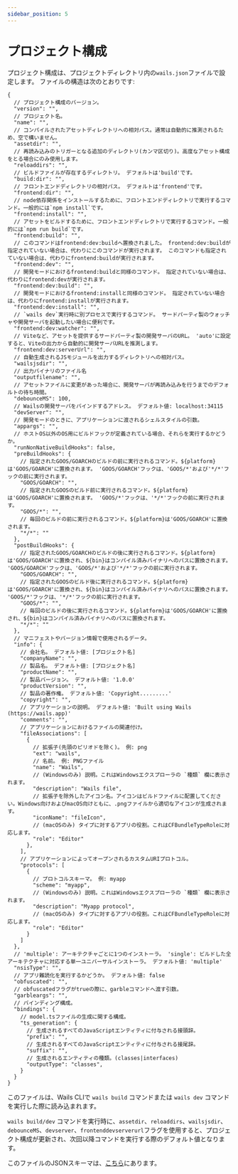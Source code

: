 ```yaml
---
sidebar_position: 5
---
```


# プロジェクト構成

プロジェクト構成は、プロジェクトディレクトリ内の`wails.json`ファイルで設定します。 ファイルの構造は次のとおりです:

```json5
{
  // プロジェクト構成のバージョン。
  "version": "",
  // プロジェクト名。
  "name": "",
  // コンパイルされたアセットディレクトリへの相対パス。通常は自動的に推測されるため、空で構いません。
  "assetdir": "",
  // 再読み込みのトリガーとなる追加のディレクトリ(カンマ区切り)。高度なアセット構成をとる場合にのみ使用します。
  "reloaddirs": "",
  // ビルドファイルが存在するディレクトリ。 デフォルトは'build'です。
  "build:dir": "",
  // フロントエンドディレクトリの相対パス。 デフォルトは'frontend'です。
  "frontend:dir": "",
  // node依存関係をインストールするために、フロントエンドディレクトリで実行するコマンド。一般的には`npm install`です。
  "frontend:install": "",
  // アセットをビルドするために、フロントエンドディレクトリで実行するコマンド。一般的には`npm run build`です。
  "frontend:build": "",
  // このコマンドはfrontend:dev:buildへ置換されました。 frontend:dev:buildが指定されていない場合は、代わりにこのコマンドが実行されます。 このコマンドも指定されていない場合は、代わりにfrontend:buildが実行されます。
  "frontend:dev": "",
  // 開発モードにおけるfrontend:buildと同様のコマンド。 指定されていない場合は、代わりにfrontend:devが実行されます。
  "frontend:dev:build": "",
  // 開発モードにおけるfrontend:installと同様のコマンド。 指定されていない場合は、代わりにfrontend:installが実行されます。
  "frontend:dev:install": "",
  // `wails dev`実行時に別プロセスで実行するコマンド。 サードパーティ製のウォッチャや開発サーバを起動したい場合に便利です。
  "frontend:dev:watcher": "",
  // Viteなど、アセットを提供するサードパーティ製の開発サーバのURL。 'auto'に設定すると、Viteの出力から自動的に開発サーバURLを推測します。
  "frontend:dev:serverUrl": "",
  // 自動生成されるJSモジュールを出力するディレクトリへの相対パス。
  "wailsjsdir": "",
  // 出力バイナリのファイル名
  "outputfilename": "",
  // アセットファイルに変更があった場合に、開発サーバが再読み込みを行うまでのデフォルトの待ち時間。
  "debounceMS": 100,
  // Wailsの開発サーバをバインドするアドレス。 デフォルト値: localhost:34115
  "devServer": "",
  // 開発モードのときに、アプリケーションに渡されるシェルスタイルの引数。
  "appargs": "",
  // ホストOS以外のOS用にビルドフックが定義されている場合、それらを実行するかどうか。
  "runNonNativeBuildHooks": false,
  "preBuildHooks": {
    // 指定されたGOOS/GOARCHのビルドの前に実行されるコマンド。${platform}は'GOOS/GOARCH'に置換されます。 'GOOS/GOARCH'フックは、'GOOS/*'および'*/*'フックの前に実行されます。
    "GOOS/GOARCH": "",
    // 指定されたGOOSのビルド前に実行されるコマンド。${platform}は'GOOS/GOARCH'に置換されます。 'GOOS/*'フックは、'*/*'フックの前に実行されます。
    "GOOS/*": "",
    // 毎回のビルドの前に実行されるコマンド。${platform}は'GOOS/GOARCH'に置換されます。
    "*/*": ""
  },
  "postBuildHooks": {
    // 指定されたGOOS/GOARCHのビルドの後に実行されるコマンド。${platform}は'GOOS/GOARCH'に置換され、${bin}はコンパイル済みバイナリへのパスに置換されます。 'GOOS/GOARCH'フックは、'GOOS/*'および'*/*'フックの前に実行されます。
    "GOOS/GOARCH": "",
    // 指定されたGOOSのビルド後に実行されるコマンド。${platform}は'GOOS/GOARCH'に置換され、${bin}はコンパイル済みバイナリへのパスに置換されます。 'GOOS/*'フックは、'*/*'フックの前に実行されます。
    "GOOS/*": "",
    // 毎回のビルドの後に実行されるコマンド。${platform}は'GOOS/GOARCH'に置換され、${bin}はコンパイル済みバイナリへのパスに置換されます。
    "*/*": ""
  },
  // マニフェストやバージョン情報で使用されるデータ。
  "info": {
    // 会社名。 デフォルト値: [プロジェクト名]
    "companyName": "",
    // 製品名。 デフォルト値: [プロジェクト名]
    "productName": "",
    // 製品バージョン。 デフォルト値: '1.0.0'
    "productVersion": "",
    // 製品の著作権。 デフォルト値: 'Copyright.........'
    "copyright": "",
    // アプリケーションの説明。 デフォルト値: 'Built using Wails (https://wails.app)'
    "comments": "",
    // アプリケーションにおけるファイルの関連付け。
    "fileAssociations": [
      {
        // 拡張子(先頭のピリオドを除く)。 例: png
        "ext": "wails",
        // 名前。 例: PNGファイル
        "name": "Wails",
        // (Windowsのみ) 説明。これはWindowsエクスプローラの `種類` 欄に表示されます。
        "description": "Wails file",
        // 拡張子を除外したアイコン名。アイコンはビルドファイルに配置してください。Windows向けおよびmacOS向けともに、.pngファイルから適切なアイコンが生成されます。
        "iconName": "fileIcon",
        // (macOSのみ) タイプに対するアプリの役割。これはCFBundleTypeRoleに対応します。
        "role": "Editor"
      },
    ],
    // アプリケーションによってオープンされるカスタムURIプロトコル。
    "protocols": [
      {
        // プロトコルスキーマ。 例: myapp
        "scheme": "myapp",
        // (Windowsのみ) 説明。これはWindowsエクスプローラの `種類` 欄に表示されます。
        "description": "Myapp protocol",
        // (macOSのみ) タイプに対するアプリの役割。これはCFBundleTypeRoleに対応します。
        "role": "Editor"
      }
    ]
  },
  // 'multiple': アーキテクチャごとに1つのインストーラ。 'single': ビルドした全アーキテクチャに対応する単一ユニバーサルインストーラ。 デフォルト値: 'multiple'
  "nsisType": "",
  // アプリ難読化を実行するかどうか。 デフォルト値: false
  "obfuscated": "",
  // obfuscatedフラグがtrueの際に、garbleコマンドへ渡す引数。
  "garbleargs": "",
  // バインディング構成。
  "bindings": {
    // model.tsファイルの生成に関する構成。
    "ts_generation": {
      // 生成されるすべてのJavaScriptエンティティに付与される接頭辞。
      "prefix": "",
      // 生成されるすべてのJavaScriptエンティティに付与される接尾辞。
      "suffix": "",
      // 生成されるエンティティの種類。(classes|interfaces)
      "outputType": "classes",
    }
  }
}
```

このファイルは、Wails CLIで `wails build` コマンドまたは `wails dev` コマンドを実行した際に読み込まれます。

`wails build/dev` コマンドを実行時に、`assetdir`、`reloaddirs`、`wailsjsdir`、`debounceMS`、`devserver`、`frontenddevserverurl`フラグを使用すると、プロジェクト構成が更新され、次回以降コマンドを実行する際のデフォルト値となります。

このファイルのJSONスキーマは、[こちら](https://wails.io/schemas/config.v2.json)にあります。
